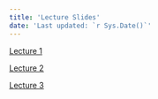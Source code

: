 ```yaml
---
title: 'Lecture Slides'
date: 'Last updated: `r Sys.Date()`'
---
```


[Lecture 1](https://github.com/rmtrane/my_STAT324/tree/master/Lectures/lecture01/lecture01.html)

[Lecture 2](https://github.com/rmtrane/my_STAT324/tree/master/Lectures/lecture02/lec02_slides.html)

[Lecture 3](https://github.com/rmtrane/my_STAT324/tree/master/Lectures/lecture02/lec03_slides.html)